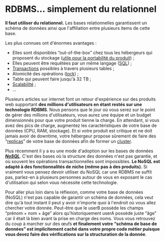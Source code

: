 # RDBMS… simplement du relationnel

**Il faut utiliser du relationnel.** Les bases relationnelles garantissent un schéma de données ainsi que l'affiliation entre plusieurs items de cette base.

Les plus connues ont d'énormes avantages :

- Elles sont disponibles “out-of-the-box” chez tous les hébergeurs qui proposent du stockage ([utile pour la portabilité du produit](#portabilité-du-projet)) ;
- Elles peuvent être requêtées par un même langage ([SQL](https://en.wikipedia.org/wiki/SQL)) ;
- [Transactions](https://en.wikipedia.org/wiki/Database_transaction) possibles à travers plusieurs tables ;
- Atomicité des opérations ([lock](https://en.wikipedia.org/wiki/Record_locking)) ;
- Table qui peuvent faire jusqu'à 32 TB ;
- [Scalabilité](https://fr.wiktionary.org/wiki/scalabilit%C3%A9) ;
- …

Plusieurs articles sur internet font un retour d'expérience sur des produits web supportant **des millions d'utilisateurs en étant restés sur une technologie RDBMS**. Nous pensons que le jour où vous serez sur le point de gérer des millions d'utilisateurs, vous aurez une équipe et un budget dimensionnés pour que votre produit tienne la charge. En attendant, si vous avez des pics de charge, augmentez les caractéristiques de votre base de données (CPU, RAM, stockage). Et si votre produit est critique et ne doit jamais avoir de downtime, votre hébergeur propose sûrement de faire des “[replicas](<https://en.wikipedia.org/wiki/Replication_(computing)>)” de votre base de données afin de former un [cluster](https://en.wikipedia.org/wiki/High-availability_cluster).

Plus récemment il y a eu une mode d'adoption sur les bases de données [**_NoSQL_**](https://en.wikipedia.org/wiki/NoSQL). C'est des bases où la structure des données n'est pas garantie, et où souvent les opérations transactionnelles sont impossibles. **Le NoSQL est adapté à des fonctionnalités de niche (même pas à des produits).** Si vraiment vous pensez devoir utiliser du NoSQL car une RDBMS ne suffit pas, parlez-en à plusieurs personnes autour de vous en exposant le cas d'utilisation qui selon vous nécessite cette technologie.

Pour aller plus loin dans la réflexion, comme votre base de données (NoSQL) n'est pas capable de garantir un schéma de données, cela veut dire qu'à tout instant il peut y avoir n'importe quoi à l'endroit où vous allez chercher votre donnée. Peut-être que le userB possède les champs “prénom + nom + âge” alors qu'historiquement userA possède juste “âge” car il était là bien avant la prise en charge des noms. Vous vous retrouvez du coup à marcher sur des œufs **et finalement votre “schéma de base de données” est implicitement caché dans votre propre code métier puisque vous devez faire des vérifications sur la structuration de la donnée**.
